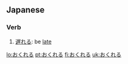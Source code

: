 ==Japanese==

===Verb===
{{ja-verb|h|rom=okureru}}

# [[遅れる]]: be [[late]]

[[lo:おくれる]]
[[pt:おくれる]]
[[fi:おくれる]]
[[uk:おくれる]]